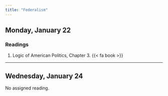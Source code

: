 ```yaml
---
title: "Federalism"
---
```


## Monday, January 22

### Readings 

1. Logic of American Politics, Chapter 3. {{< fa book >}}




---


## Wednesday, January 24

No assigned reading.



